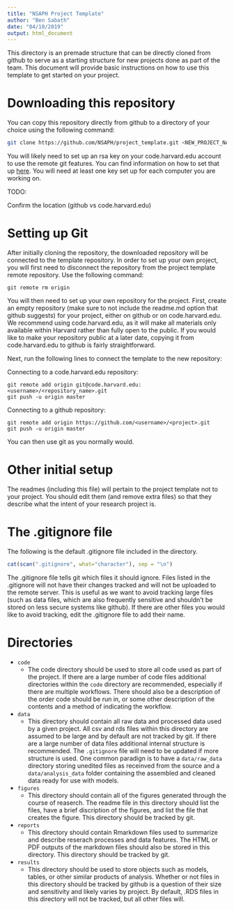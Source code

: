 ```yaml
---
title: "NSAPH Project Template"
author: "Ben Sabath"
date: "04/10/2019"
output: html_document
---
```


This directory is an premade structure that can be directly cloned from github
to serve as a starting structure for new projects done as part of the team. This document
will provide basic instructions on how to use this template to get started on your project.

# Downloading this repository

You can copy this repository directly from github to a directory of your choice using the following
command:
```bash
git clone https://github.com/NSAPH/project_template.git <NEW_PROJECT_NAME>
```
You will likely need to set up an rsa key on your code.harvard.edu account to use the remote git features.
You can find information on how to set that up [here](https://help.github.com/enterprise/2.12/user/articles/adding-a-new-ssh-key-to-your-github-account). You will need at least one key set up for each computer you are working on.

TODO:

Confirm the location (github vs code.harvard.edu)

# Setting up Git

After initially cloning the repository, the downloaded repository will be connected to the template repository. In order
to set up your own project, you will first need to disconnect the repository from the project template remote repository.
Use the following command:
```
git remote rm origin
```

You will then need to set up your own repository for the project.
First, create an empty repository (make sure to not include the readme.md option that github suggests) for your project,
either on github or on code.harvard.edu. We recommend using code.harvard.edu, as it will make all materials only available within
Harvard rather than fully open to the public. If you would like to make your repository public at a later date, copying it from
code.harvard.edu to github is fairly straightforward. 

Next, run the following lines to connect the template to the new repository:

Connecting to a code.harvard.edu repository:
```
git remote add origin git@code.harvard.edu:<username>/<repository_name>.git
git push -u origin master
```

Connecting to a github repository:
```
git remote add origin https://github.com/<username>/<project>.git
git push -u origin master
```

You can then use git as you normally would.

# Other initial setup
The readmes (including this file) will pertain to the project template not to your project. You should edit them (and remove extra files)
so that they describe what the intent of your research project is.


# The .gitignore file 

The following is the default .gitignore file included in the directory.
```r
cat(scan(".gitignore", what="character"), sep = "\n")
```

The .gitignore file tells git which files it should ignore. Files listed in the .gitignore will not have their changes tracked and will not
be uploaded to the remote server. This is useful as we want to avoid
tracking large files (such as data files, which are also frequently sensitive and shouldn't be stored on less secure systems
like github). If there are other files you would like to avoid tracking, edit the .gitignore file to add their name.

# Directories
- `code`
  - The code directory should be used to store all code used as part of the project. If there are a large number of code files
  additional directories within the `code` directory are recommended, especially if there are multiple workflows. There should also
  be a description of the order code should be run in, or some other description of the contents and a method of indicating the workflow.
- `data`
  - This directory should contain all raw data and processed data used by a given project.
  All csv and rds files within this directory are assumed to be large and by default are not tracked by git. If there
  are a large number of data files additional internal structure is recommended. The `.gitignore` file will need to be 
  updated if more structure is used. One common paradign is to have a `data/raw_data` directory storing unedited files
  as receinved from the source and a `data/analysis_data` folder containing the assembled and cleaned data ready for use with
  models.
- `figures`
  - This directory should contain all of the figures generated through the course of reaserch. The readme file in this directory
  should list the files, have a brief discription of the figures, and list the file that creates the figure. This directory should
  be tracked by git.
- `reports`
  - This directory should contain Rmarkdown files used to summarize and describe reserach processes and 
  data features. The HTML or PDF outputs of the markdown files should also be stored in this
  directory. This directory should be tracked by git.
- `results`
  - This directory should be used to store objects such as models, tables, or other similar products of analysis.
  Whether or not files in this directory should be tracked by github is a question of their size and sensitivity
  and likely varies by project. By default, .RDS files in this directory will not be tracked, but all other
  files will.